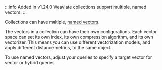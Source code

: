 :::info Added in v1.24.0
Weaviate collections support multiple, named vectors.
:::

Collections can have multiple, [named vectors](/developers/weaviate/config-refs/schema/multi-vector).

The vectors in a collection can have their own configurations. Each vector space can set its own index, its own compression algorithm, and its own vectorizer. This means you can use different vectorization models, and apply different distance metrics, to the same object.

To use named vectors, adjust your queries to specify a target vector for vector or hybrid queries.